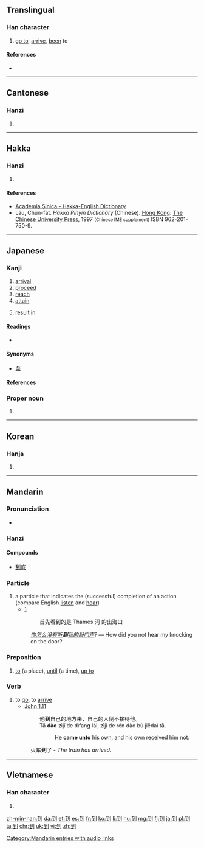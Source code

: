 ==Translingual==
{{stroke order|strokes=8}}
{{stroke order|type=animate}}

===Han character===
{{Han char|rn=18|rad=刀|as=06|sn=8|four=1210<sub>0</sub>|canj=一土中弓 (MGLN)|ids=⿰[[至]][[刂]]}}

# [[go to]], [[arrive]], [[been]] to

====References====
* {{Han ref|kx=0138.360|dkj=01950|dj=0314.130|hdz=10334.030|uh=5230|ud=21040|bh=A8EC|bd=43244}}

----

==Cantonese==

===Hanzi===
{{yue-hanzi|jyut=dou3|y=dou3}}

# {{defn|lang=yue|sort=刀06}}

----

==Hakka==

===Hanzi===
{{hak-hanzi|poj=[[tàu]] (tau<sup>3</sup>), [[tò]] (to<sup>3</sup>)|gd=|hpy=dau4, do4}}

# {{defn|lang=hak|sort=刀06}}

====References====
*[http://minhakka.ling.sinica.edu.tw/bkg/hakyin/search.php?DETAIL=1&LIMIT=id=42663&dbname=su_tian_1&graph=2 Academia Sinica - Hakka-English Dictionary]
*Lau, Chun-fat. ''Hakka Pinyin Dictionary'' (Chinese). [[Hong Kong]]: [[w:Chinese University of Hong Kong|The Chinese University Press]], 1997 <small>(Chinese IME supplement)</small> ISBN 962-201-750-9.

----

==Japanese==

===Kanji===
{{ja-kanji|grade=c|rs=刀06}}

# [[arrival]]
# [[proceed]]
# [[reach]]
# [[attain]]
# {{context|archaic|lang=ja|sort=いたる}} [[result]] in

====Readings====
* {{ja-readings|on=[[とう]] (tō)|kun=[[いたる]] (itaru) {{context|colloquial|lang=ja|sort=いたる}}}}

====Synonyms====
* [[至]]

====References====
{{ja-kref
|jis= 457E
|ku= 3794
|shift= 939e
|euc= C5FE
|freq= 1032
|nelson= 3846 
|newnelson= 477 
|halpern= 1264 
|kld= 848  
|heisig= 755 
|tuttle= 2f6.4 
}}

===Proper noun===
{{ja-pos|いたる|proper}}

# {{given name|male|lang=ja|sort=いたる}}
----

==Korean==

===Hanja===
{{ko-hanja|hangeul=도|rv=do|mr=to}}

# {{defn|lang=ko|sort=刀06}}

----

==Mandarin==

===Pronunciation===
* {{audio|zh-dào.ogg|audio}}

===Hanzi===
{{cmn-hanzi|pin=[[dào]] ([[dao4]])|wg=tao<sup>4</sup>}}

====Compounds====
* [[到底]]

===Particle===
{{cmn-prep|ts|pin=dào|pint=dao4|rs=刀06}}
# a particle that indicates the (successful) completion of an action (compare English [[listen]] and [[hear]])
#* [http://books.google.co.uk/books?id=gPkTKbU8_jgC&pg=PA21&dq=%22Thames%E6%B2%B3%22&hl=en&ei=l5GJTuvTOsme-wae9Igg&sa=X&oi=book_result&ct=result&resnum=1&ved=0CC0Q6AEwAA#v=onepage&q=%22Thames%E6%B2%B3%22&f=false]
#*: 首先看到的是 Thames 河 的出海口
#: ''[[你]][[怎么]][[没有]][[听]]'''到'''[[我]][[的]][[敲]][[门]][[声]]?'' &mdash; How did you not hear my knocking on the door?

===Preposition===
{{cmn-prep|ts|pin=dào|pint=dao4|rs=刀06}}
# [[to]] (a place), [[until]] (a time), [[up to]]

===Verb===
{{cmn-verb|ts|pin=dào|pint=dao4|rs=刀06}}
# to [[go]], to [[arrive]]
#* [http://wordproject.org/multi/bi_en_cn_py.htm John 1.11]
#*: 他'''到'''自己的地方来，自己的人倒不接待他。
#*: Tā '''dào''' zìjǐ de dìfang lái, zìjǐ de rén dào bù jiēdaì tā.
#*:: He '''came unto''' his own, and his own received him not. 
#: 火车'''到'''了 - ''The train has arrived.''

[[Category:Mandarin entries with audio links]]

----

==Vietnamese==

===Han character===
{{vi-hantu|[[đáo]], [[đáu]], [[tráo]]|rs=刀06}}

# {{defn|lang=vi|sort=刀06}}

[[zh-min-nan:到]]
[[da:到]]
[[et:到]]
[[es:到]]
[[fr:到]]
[[ko:到]]
[[li:到]]
[[hu:到]]
[[mg:到]]
[[fj:到]]
[[ja:到]]
[[pl:到]]
[[ta:到]]
[[chr:到]]
[[uk:到]]
[[vi:到]]
[[zh:到]]
